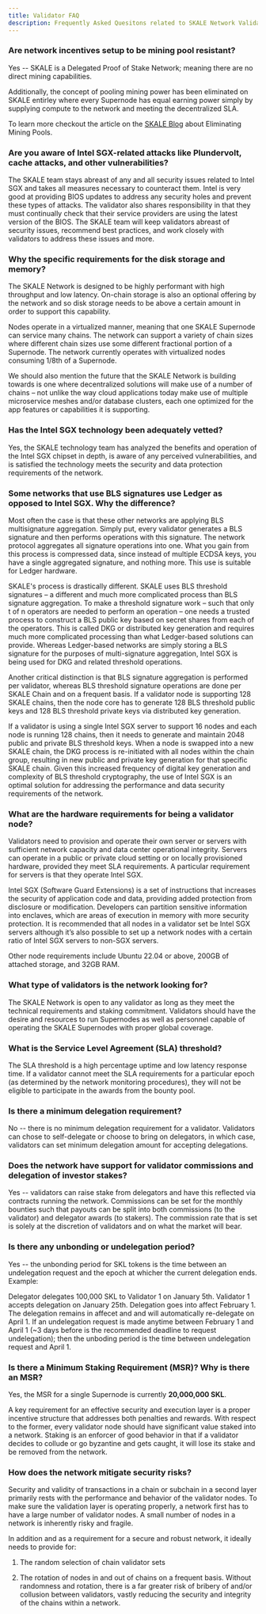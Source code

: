 ```yaml
---
title: Validator FAQ
description: Frequently Asked Quesitons related to SKALE Network Validators
---
```


### Are network incentives setup to be mining pool resistant?

Yes -- SKALE is a Delegated Proof of Stake Network; meaning there are no direct mining capabilities.

Additionally, the concept of pooling mining power has been eliminated on SKALE entirley where every Supernode has equal earning power simply by supplying compute to the network and meeting the decentralized SLA.

To learn more checkout the article on the [SKALE Blog](https://skale.space/blog/eliminating-mining-pools) about Eliminating Mining Pools.

### Are you aware of Intel SGX-related attacks like Plundervolt, cache attacks, and other vulnerabilities?

The SKALE team stays abreast of any and all security issues related to Intel SGX and takes all measures necessary to counteract them. Intel is very good at providing BIOS updates to address any security holes and prevent these types of attacks. The validator also shares responsibility in that they must continually check that their service providers are using the latest version of the BIOS. The SKALE team will keep validators abreast of security issues, recommend best practices, and work closely with validators to address these issues and more.

### Why the specific requirements for the disk storage and memory?

The SKALE Network is designed to be highly performant with high throughput and low latency. On-chain storage is also an optional offering by the network and so disk storage needs to be above a certain amount in order to support this capability.

Nodes operate in a virtualized manner, meaning that one SKALE Supernode can service many chains. The network can support a variety of chain sizes where different chain sizes use some different fractional portion of a Supernode. The network currently operates with virtualized nodes consuming 1/8th of a Supernode.

We should also mention the future that the SKALE Network is building towards is one where decentralized solutions will make use of a number of chains – not unlike the way cloud applications today make use of multiple microservice meshes and/or database clusters, each one optimized for the app features or capabilities it is supporting.

### Has the Intel SGX technology been adequately vetted?

Yes, the SKALE technology team has analyzed the benefits and operation of the Intel SGX chipset in depth, is aware of any perceived vulnerabilities, and is satisfied the technology meets the security and data protection requirements of the network.

### Some networks that use BLS signatures use Ledger as opposed to Intel SGX. Why the difference?

Most often the case is that these other networks are applying BLS multisignature aggregation. Simply put, every validator generates a BLS signature and then performs operations with this signature. The network protocol aggregates all signature operations into one. What you gain from this process is compressed data, since instead of multiple ECDSA keys, you have a single aggregated signature, and nothing more. This use is suitable for Ledger hardware.

SKALE's process is drastically different. SKALE uses BLS threshold signatures – a different and much more complicated process than BLS signature aggregation. To make a threshold signature work – such that only t of n operators are needed to perform an operation – one needs a trusted process to construct a BLS public key based on secret shares from each of the operators. This is called DKG or distributed key generation and requires much more complicated processing than what Ledger-based solutions can provide. Whereas Ledger-based networks are simply storing a BLS signature for the purposes of multi-signature aggregation, Intel SGX is being used for DKG and related threshold operations.

Another critical distinction is that BLS signature aggregation is performed per validator, whereas BLS threshold signature operations are done per SKALE Chain and on a frequent basis. If a validator node is supporting 128 SKALE chains, then the node core has to generate 128 BLS threshold public keys and 128 BLS threshold private keys via distributed key generation.

If a validator is using a single Intel SGX server to support 16 nodes and each node is running 128 chains, then it needs to generate and maintain 2048 public and private BLS threshold keys. When a node is swapped into a new SKALE chain, the DKG process is re-initiated with all nodes within the chain group, resulting in new public and private key generation for that specific SKALE chain. Given this increased frequency of digital key generation and complexity of BLS threshold cryptography, the use of Intel SGX is an optimal solution for addressing the performance and data security requirements of the network.

### What are the hardware requirements for being a validator node?

Validators need to provision and operate their own server or servers with sufficient network capacity and data center operational integrity. Servers can operate in a public or private cloud setting or on locally provisioned hardware, provided they meet SLA requirements. A particular requirement for servers is that they operate Intel SGX.

Intel SGX (Software Guard Extensions) is a set of instructions that increases the security of application code and data, providing added protection from disclosure or modification. Developers can partition sensitive information into enclaves, which are areas of execution in memory with more security protection. It is recommended that all nodes in a validator set be Intel SGX servers although it’s also possible to set up a network nodes with a certain ratio of Intel SGX servers to non-SGX servers.

Other node requirements include Ubuntu 22.04 or above, 200GB of attached storage, and 32GB RAM.


### What type of validators is the network looking for?

The SKALE Network is open to any validator as long as they meet the technical requirements and staking commitment. Validators should have the desire and resources to run Supernodes as well as personnel capable of operating the SKALE Supernodes with proper global coverage.

### What is the Service Level Agreement (SLA) threshold?

The SLA threshold is a high percentage uptime and low latency response time. If a validator cannot meet the SLA requirements for a particular epoch (as determined by the network monitoring procedures), they will not be eligible to participate in the awards from the bounty pool.

### Is there a minimum delegation requirement?

No -- there is no minimum delegation requirement for a validator. Validators can chose to self-delegate or choose to bring on delegators, in which case, validators can set minimum delegation amount for accepting delegations.

### Does the network have support for validator commissions and delegation of investor stakes?

Yes -- validators can raise stake from delegators and have this reflected via contracts running the network. Commissions can be set for the monthly bounties such that payouts can be split into both commissions (to the validator) and delegator awards (to stakers). The commission rate that is set is solely at the discretion of validators and on what the market will bear.

### Is there any unbonding or undelegation period?

Yes -- the unbonding period for SKL tokens is the time between an undelegation request and the epoch at whicher the current delegation ends. Example:

Delegator delegates 100,000 SKL to Validator 1 on January 5th.
Validator 1 accepts delegation on January 25th.
Delegation goes into affect February 1.
The delegation remains in affecet and and will automatically re-delegate on April 1.
If an undelegation request is made anytime between February 1 and April 1 (~3 days before is the recommended deadline to request undelegation); then the unboding period is the time between undelegation request and April 1.

### Is there a Minimum Staking Requirement (MSR)? Why is there an MSR?

Yes, the MSR for a single Supernode is currently **20,000,000 SKL**.

A key requirement for an effective security and execution layer is a proper incentive structure that addresses both penalties and rewards. With respect to the former, every validator node should have significant value staked into a network. Staking is an enforcer of good behavior in that if a validator decides to collude or go byzantine and gets caught, it will lose its stake and be removed from the network.

### How does the network mitigate security risks?

Security and validity of transactions in a chain or subchain in a second layer primarily rests with the performance and behavior of the validator nodes. To make sure the validation layer is operating properly, a network first has to have a large number of validator nodes. A small number of nodes in a network is inherently risky and fragile.

In addition and as a requirement for a secure and robust network, it ideally needs to provide for:

1. The random selection of chain validator sets 

2. The rotation of nodes in and out of chains on a frequent basis. Without randomness and rotation, there is a far greater risk of bribery of and/or collusion between validators, vastly reducing the security and integrity of the chains within a network.

